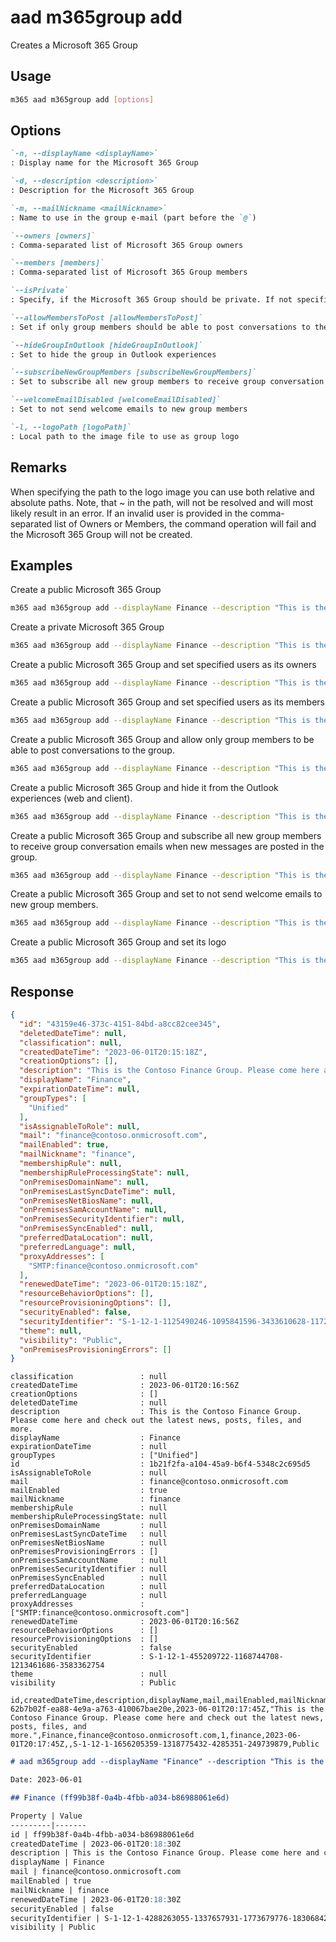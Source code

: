 
# aad m365group add

Creates a Microsoft 365 Group

## Usage

```sh
m365 aad m365group add [options]
```

## Options

```md definition-list
`-n, --displayName <displayName>`
: Display name for the Microsoft 365 Group

`-d, --description <description>`
: Description for the Microsoft 365 Group

`-m, --mailNickname <mailNickname>`
: Name to use in the group e-mail (part before the `@`)

`--owners [owners]`
: Comma-separated list of Microsoft 365 Group owners

`--members [members]`
: Comma-separated list of Microsoft 365 Group members

`--isPrivate`
: Specify, if the Microsoft 365 Group should be private. If not specified, will create a public group (default)

`--allowMembersToPost [allowMembersToPost]`
: Set if only group members should be able to post conversations to the group

`--hideGroupInOutlook [hideGroupInOutlook]`
: Set to hide the group in Outlook experiences

`--subscribeNewGroupMembers [subscribeNewGroupMembers]`
: Set to subscribe all new group members to receive group conversation emails when new messages are posted in the group

`--welcomeEmailDisabled [welcomeEmailDisabled]`
: Set to not send welcome emails to new group members

`-l, --logoPath [logoPath]`
: Local path to the image file to use as group logo
```

<Global />

## Remarks

When specifying the path to the logo image you can use both relative and absolute paths. Note, that ~ in the path, will not be resolved and will most likely result in an error.
If an invalid user is provided in the comma-separated list of Owners or Members, the command operation will fail and the Microsoft 365 Group will not be created.

## Examples

Create a public Microsoft 365 Group

```sh
m365 aad m365group add --displayName Finance --description "This is the Contoso Finance Group. Please come here and check out the latest news, posts, files, and more." --mailNickname finance
```

Create a private Microsoft 365 Group

```sh
m365 aad m365group add --displayName Finance --description "This is the Contoso Finance Group. Please come here and check out the latest news, posts, files, and more." --mailNickname finance --isPrivate
```

Create a public Microsoft 365 Group and set specified users as its owners

```sh
m365 aad m365group add --displayName Finance --description "This is the Contoso Finance Group. Please come here and check out the latest news, posts, files, and more." --mailNickname finance --owners "DebraB@contoso.onmicrosoft.com,DiegoS@contoso.onmicrosoft.com"
```

Create a public Microsoft 365 Group and set specified users as its members

```sh
m365 aad m365group add --displayName Finance --description "This is the Contoso Finance Group. Please come here and check out the latest news, posts, files, and more." --mailNickname finance --members "DebraB@contoso.onmicrosoft.com,DiegoS@contoso.onmicrosoft.com"
```

Create a public Microsoft 365 Group and allow only group members to be able to post conversations to the group.

```sh
m365 aad m365group add --displayName Finance --description "This is the Contoso Finance Group. Please come here and check out the latest news, posts, files, and more." --mailNickname finance --allowMembersToPost
```

Create a public Microsoft 365 Group and hide it from the Outlook experiences (web and client).

```sh
m365 aad m365group add --displayName Finance --description "This is the Contoso Finance Group. Please come here and check out the latest news, posts, files, and more." --mailNickname finance --hideGroupInOutlook
```

Create a public Microsoft 365 Group and subscribe all new group members to receive group conversation emails when new messages are posted in the group.

```sh
m365 aad m365group add --displayName Finance --description "This is the Contoso Finance Group. Please come here and check out the latest news, posts, files, and more." --mailNickname finance --subscribeNewGroupMembers
```

Create a public Microsoft 365 Group and set to not send welcome emails to new group members.

```sh
m365 aad m365group add --displayName Finance --description "This is the Contoso Finance Group. Please come here and check out the latest news, posts, files, and more." --mailNickname finance --welcomeEmailDisabled
```

Create a public Microsoft 365 Group and set its logo

```sh
m365 aad m365group add --displayName Finance --description "This is the Contoso Finance Group. Please come here and check out the latest news, posts, files, and more." --mailNickname finance --logoPath images/logo.png
```

## Response

<Tabs>
  <TabItem value="JSON">

  ```json
  {
    "id": "43159e46-373c-4151-84bd-a8cc82cee345",
    "deletedDateTime": null,
    "classification": null,
    "createdDateTime": "2023-06-01T20:15:18Z",
    "creationOptions": [],
    "description": "This is the Contoso Finance Group. Please come here and check out the latest news, posts, files, and more.",
    "displayName": "Finance",
    "expirationDateTime": null,
    "groupTypes": [
      "Unified"
    ],
    "isAssignableToRole": null,
    "mail": "finance@contoso.onmicrosoft.com",
    "mailEnabled": true,
    "mailNickname": "finance",
    "membershipRule": null,
    "membershipRuleProcessingState": null,
    "onPremisesDomainName": null,
    "onPremisesLastSyncDateTime": null,
    "onPremisesNetBiosName": null,
    "onPremisesSamAccountName": null,
    "onPremisesSecurityIdentifier": null,
    "onPremisesSyncEnabled": null,
    "preferredDataLocation": null,
    "preferredLanguage": null,
    "proxyAddresses": [
      "SMTP:finance@contoso.onmicrosoft.com"
    ],
    "renewedDateTime": "2023-06-01T20:15:18Z",
    "resourceBehaviorOptions": [],
    "resourceProvisioningOptions": [],
    "securityEnabled": false,
    "securityIdentifier": "S-1-12-1-1125490246-1095841596-3433610628-1172557442",
    "theme": null,
    "visibility": "Public",
    "onPremisesProvisioningErrors": []
  }
  ```

  </TabItem>
  <TabItem value="Text">

  ```text
  classification               : null
  createdDateTime              : 2023-06-01T20:16:56Z
  creationOptions              : []
  deletedDateTime              : null
  description                  : This is the Contoso Finance Group. Please come here and check out the latest news, posts, files, and more.
  displayName                  : Finance
  expirationDateTime           : null
  groupTypes                   : ["Unified"]
  id                           : 1b21f2fa-a104-45a9-b6f4-5348c2c695d5
  isAssignableToRole           : null
  mail                         : finance@contoso.onmicrosoft.com
  mailEnabled                  : true
  mailNickname                 : finance
  membershipRule               : null
  membershipRuleProcessingState: null
  onPremisesDomainName         : null
  onPremisesLastSyncDateTime   : null
  onPremisesNetBiosName        : null
  onPremisesProvisioningErrors : []
  onPremisesSamAccountName     : null
  onPremisesSecurityIdentifier : null
  onPremisesSyncEnabled        : null
  preferredDataLocation        : null
  preferredLanguage            : null
  proxyAddresses               : ["SMTP:finance@contoso.onmicrosoft.com"]
  renewedDateTime              : 2023-06-01T20:16:56Z
  resourceBehaviorOptions      : []
  resourceProvisioningOptions  : []
  securityEnabled              : false
  securityIdentifier           : S-1-12-1-455209722-1168744708-1213461686-3583362754
  theme                        : null
  visibility                   : Public
  ```

  </TabItem>
  <TabItem value="CSV">

  ```csv
  id,createdDateTime,description,displayName,mail,mailEnabled,mailNickname,renewedDateTime,securityEnabled,securityIdentifier,visibility
  62b7b02f-ea88-4e9a-a763-410067bae20e,2023-06-01T20:17:45Z,"This is the Contoso Finance Group. Please come here and check out the latest news, posts, files, and more.",Finance,finance@contoso.onmicrosoft.com,1,finance,2023-06-01T20:17:45Z,,S-1-12-1-1656205359-1318775432-4285351-249739879,Public
  ```

  </TabItem>
  <TabItem value="Markdown">

  ```md
  # aad m365group add --displayName "Finance" --description "This is the Contoso Finance Group. Please come here and check out the latest news, posts, files, and more." --mailNickname "finance"

  Date: 2023-06-01

  ## Finance (ff99b38f-0a4b-4fbb-a034-b86988061e6d)

  Property | Value
  ---------|-------
  id | ff99b38f-0a4b-4fbb-a034-b86988061e6d
  createdDateTime | 2023-06-01T20:18:30Z
  description | This is the Contoso Finance Group. Please come here and check out the latest news, posts, files, and more.
  displayName | Finance
  mail | finance@contoso.onmicrosoft.com
  mailEnabled | true
  mailNickname | finance
  renewedDateTime | 2023-06-01T20:18:30Z
  securityEnabled | false
  securityIdentifier | S-1-12-1-4288263055-1337657931-1773679776-1830684296
  visibility | Public
  ```

  </TabItem>
</Tabs>
